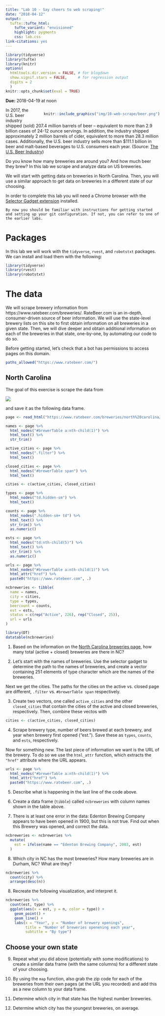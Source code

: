 ```yaml
---
title: "Lab 10 - Say cheers to web scraping!"
date: "2018-04-12"
output: 
  tufte::tufte_html:
    tufte_variant: "envisioned"
    highlight: pygments
    css: lab.css
link-citations: yes
---
```


```r
library(tidyverse)
library(tufte)
library(knitr)
options(
  htmltools.dir.version = FALSE, # for blogdown
  show.signif.stars = FALSE,     # for regression output
  digits = 2
  )
knitr::opts_chunk$set(eval = TRUE)
```

**Due:** 2018-04-19 at noon

<div style= "float:right;position: relative; margin-left: 20px">
```r
knitr::include_graphics("img/10-web-scrape/beer.png")
```
</div>

In 2017, the U.S. beer industry shipped (sold) 207.4 million barrels of beer – equivalent to more than 2.9 billion cases of 24-12 ounce servings. In addition, the industry shipped approximately 2 million barrels of cider, equivalent to more than 28.3 million cases. Additionally, the U.S. beer industry sells more than $111.1 billion in beer and malt-based beverages to U.S. consumers each year. (Source: [The U.S. Beer Industry]( https://www.nbwa.org/resources/industry-fast-facts))

Do you know how many breweries are around you? And how much beer they brew? In this lab we scrape and analyze data on US breweries.

We will start with getting data on breweries in North Carolina. Then, you will use a similar approach to get data on breweries in a different state of our choosing.

In order to complete this lab you will need a Chrome browser with the [Selector Gadget extension](http://selectorgadget.com/) installed.

```marginfigure
By now you should be familiar with instructions for getting started and setting up your git configuration. If not, you can refer to one of the earlier labs.
```

# Packages

In this lab we will work with the `tidyverse`, `rvest`, and `robotstxt` packages. We can install and load them with the following:

```r
library(tidyverse) 
library(rvest)
library(robotstxt)
```

# The data

We will scrape brewery information from https://www.ratebeer.com/breweries/. RateBeer.com is an in-depth, consumer-driven source of beer information. We will use the state-level brewery lists on this site to first obtain information on all breweries in a given state. Then, we will dive deeper and obtain additional information on each of the breweries in that state, one-by-one, by automating our code to do so.

Before getting started, let's check that a bot has permissions to access pages on this domain.

```r
paths_allowed("https://www.ratebeer.com/")
```

## North Carolina

The goal of this exercise is scrape the data from

![](img/10-web-scrape/ncbreweries.png)

and save it as the following data frame.

```r
page <- read_html("https://www.ratebeer.com/breweries/north%20carolina/33/213/")

names <- page %>%
  html_nodes("#brewerTable a:nth-child(1)") %>%
  html_text() %>%
  str_trim()

active_cities <- page %>%
  html_nodes(".filter") %>%
  html_text()

closed_cities <- page %>%
  html_nodes("#brewerTable span") %>%
  html_text()

cities <- c(active_cities, closed_cities)

types <- page %>%
  html_nodes("td.hidden-sm") %>%
  html_text()

counts <- page %>%
  html_nodes(".hidden-sm+ td") %>%
  html_text() %>%
  str_trim() %>%
  as.numeric()

ests <- page %>%
  html_nodes("td:nth-child(5)") %>%
  html_text() %>%
  str_trim() %>%
  as.numeric()

urls <- page %>%
  html_nodes("#brewerTable a:nth-child(1)") %>%
  html_attr("href") %>%
  paste0("https://www.ratebeer.com", .)

ncbreweries <- tibble(
  name = names,
  city = cities,
  type = types,
  beercount = counts,
  est = ests,
  status = c(rep("Active", 226), rep("Closed", 25)),
  url = urls
)
```

```r
library(DT)
datatable(ncbreweries)
```

1. Based on the information on the [North Carolina breweries page](https://www.ratebeer.com/breweries/north%20carolina/33/213/), how many total (active + closed) breweries are there in NC?

2. Let's start with the names of breweries. Use the selector gadget to determine the path to the names of breweries, and create a vector containing 251 elements of type character which are the names of the breweries.

Next we get the cities. The paths for the cities on the active vs. closed page are different, `.filter` vs. `#brewerTable span` respectively.

3. Create two vectors, one called `active_cities` and the other `closed_cities` that contain the cities of the active and closed breweries, respectively. Then, combine these vectos with 

```r
cities <- c(active_cities, closed_cities)
```

4. Scrape brewery type, number of beers brewed at each brewery, and year when brewery first opened ("est."). Save these as `types`, `counts`, and `ests`, respectively.

Now for something new. The last piece of information we want is the URL of the brewery. To do so we use the `html_attr` function, which extracts the `"href"` attribute where the URL appears.

```r
urls <- page %>%
  html_nodes("#brewerTable a:nth-child(1)") %>%
  html_attr("href") %>%
  paste0("https://www.ratebeer.com", .)
```

5. Describe what is happening in the last line of the code above.

6. Create a data frame (`tibble`) called `ncbreweries` with column names shown in the table above.

7. There is at least one error in the data: Edenton Brewing Company appears to have been opened in 1900, but this is not true. Find out when this Brewery was opened, and correct the data.

```r
ncbreweries <- ncbreweries %>%
  mutate(
    est = ifelse(name == "Edenton Brewing Company", 2003, est)
  )
```

8. Which city in NC has the most breweries? How many breweries are in Durham, NC? What are they?

```r
ncbreweries %>%
  count(city) %>%
  arrange(desc(n))
```

8. Recreate the following visualization, and interpret it.

```r
ncbreweries %>%
  count(est, type) %>%
  ggplot(aes(x = est, y = n, color = type)) +
    geom_point() +
    geom_line() +
    labs(x = "Year", y = "Number of brewery openings",
         title = "Number of breweries openening each year",
         subtitle = "By type")
```

## Choose your own state

9. Repeat what you did above (potentially with some modifications) to create a similar data frame (with the same columns) for a different state of your choosing.

10. By using the `map` function, also grab the zip code for each of the breweries from their own pages (at the URL you recorded) and add this as a new column to your data frame.

11. Determine which city in that state has the highest number breweries.

12. Determine which city has the youngest breweries, on average.
